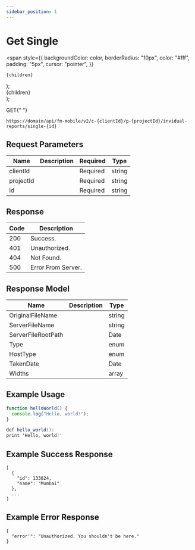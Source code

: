 ```yaml
---
sidebar_position: 1
---
```


# Get Single

  <span
    style={{
      backgroundColor: color,
      borderRadius: "10px",
      color: "#fff",
      padding: "5px",
      cursor: "pointer",
    }}
  >
    {children}
  </span>
);

  <div
    style={{
      display: "flex",
      justifyContent: "center",
      alignItems: "center",
    }}
  >
    <div
      style={{
        backgroundColor: color,
        borderRadius: "5px",
        height: "10px",
        width: "10px",
        color: color,
        marginRight: "5px",
      }}
    ></div> {children}
  </div>
);

<Highlight color="#1877F2">GET</Highlight>{" "}

`https://domain/api/fm-mobile/v2/c-{clientId}/p-{projectId}/invidual-reports/single-{id}`

## Request Parameters

| Name      | Description | Required                                        | Type   |
| --------- | ----------- | ----------------------------------------------- | ------ |
| clientId  |             | <Highlight color="#EE4B2B">Required</Highlight> | string |
| projectId |             | <Highlight color="#EE4B2B">Required</Highlight> | string |
| id |             | <Highlight color="#EE4B2B">Required</Highlight> | string |


## Response

| Code                           | Description        |
| ------------------------------ | ------------------ |
| <Dot color="#25c2a0">200</Dot> | Success.           |
| <Dot color="#FFC300">401</Dot> | Unauthorized.      |
| <Dot color="#FFC300">404</Dot> | Not Found.         |
| <Dot color="#EE4B2B">500</Dot> | Error From Server. |

## Response Model

| Name               | Description | Type   |
| ------------------ | ----------- | ------ |
| OriginalFileName   |             | string |
| ServerFileName     |             | string |
| ServerFileRootPath |             | Date   |
| Type               |             | enum   |
| HostType           |             | enum   |
| TakenDate          |             | Date   |
| Widths             |             | array  |

## Example Usage

<Tabs>
<TabItem value="js" label="JavaScript">

```js
function helloWorld() {
  console.log("Hello, world!");
}
```

</TabItem>
<TabItem value="c#" label=".Net">

```c#
def hello_world():
print 'Hello, world!'
```

</TabItem>

</Tabs>

## Example Success Response

```
[
  {
    "id": 133024,
    "name": "Mumbai"
  },
  ...
]
```

## Example Error Response

```
{
  "error'": "Unauthorized. You shouldn't be here."
}
```

